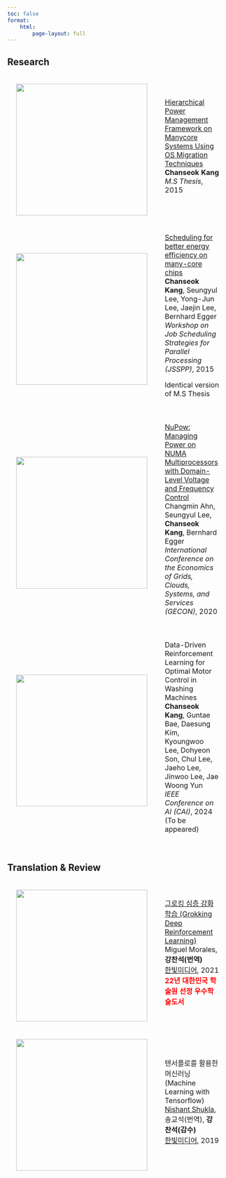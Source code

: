 ```yaml
---
toc: false
format:
    html:
        page-layout: full
---
```


## Research

<table style="width:100%;border:0px;border-spacing:0px;border-collapse:separate;margin-right:auto;margin-left:auto;">
<tbody>
    <tr>
        <td style="padding:20px;width:25%;vertical-align:middle">
            <img src='../image/os_migration.png' width="300">
        </td>
        <td style="padding:20px;width:75%;vertical-align:middle">
            <a href="https://s-space.snu.ac.kr/bitstream/10371/123113/1/000000024733.pdf">
                Hierarchical Power Management Framework on Manycore Systems Using OS Migration Techniques
            </a>
            <br>
            <strong>Chanseok Kang</strong>
            <br>
            <em>M.S Thesis</em>, 2015
            <br>
            <p></p>
        </td>
    </tr>
    <tr>
        <td style="padding:20px;width:25%;vertical-align:middle">
            <img src='../image/scc.jpg' width="300" height="300">
        </td>
        <td style="padding:20px;width:75%;vertical-align:middle">
            <a href="https://link.springer.com/chapter/10.1007/978-3-319-61756-5_3">
                Scheduling for better energy efficiency on many-core chips
            </a>
            <br>
            <strong>Chanseok Kang</strong>,
            <a>Seungyul Lee</a>,
            <a>Yong-Jun Lee</a>,
            <a>Jaejin Lee</a>,
            <a>Bernhard Egger</a>
            <br>
            <em>Workshop on Job Scheduling Strategies for Parallel Processing (JSSPP)</em>, 2015
            <br>
            <p></p>
            <p>
                Identical version of M.S Thesis
            </p>
        </td>
    </tr>
    <tr>
        <td style="padding:20px;width:25%;vertical-align:middle">
            <img src='../image/NuPow.png' width="300">
        </td>
        <td style="padding:20px;width:75%;vertical-align:middle">
            <a href="http://www.gecon-conference.org/articlesgecon2020/no12_paper29.pdf">
                NuPow: Managing Power on NUMA Multiprocessors with Domain-Level Voltage and Frequency Control
            </a>
            <br>
            <a>Changmin Ahn</a>,
            <a>Seungyul Lee</a>,
            <strong>Chanseok Kang</strong>,
            <a>Bernhard Egger</a>
            <br>
            <em>International Conference on the Economics of Grids, Clouds, Systems, and Services (GECON)</em>, 2020
            <br>
            <p></p>
        </td>
    </tr>
    <tr>
        <td style="padding:20px;width:25%;vertical-align:middle">
            <img src='../image/dou_framework.png' width="300">
        </td>
        <td style="padding:20px;width:75%;vertical-align:middle">
            <a>
                Data-Driven Reinforcement Learning for Optimal Motor Control in Washing Machines
            </a>
            <br>
            <strong>Chanseok Kang</strong>,
            <a>Guntae Bae</a>,
            <a>Daesung Kim</a>,
            <a>Kyoungwoo Lee</a>,
            <a>Dohyeon Son</a>,
            <a>Chul Lee</a>,
            <a>Jaeho Lee</a>,
            <a>Jinwoo Lee</a>,
            <a>Jae Woong Yun</a>
            <br>
            <em>IEEE Conference on AI (CAI)</em>, 2024 (To be appeared)
            <br>
            <p></p>
        </td>
    </tr>

</tbody>
</table>

## Translation & Review

<table style="width:100%;border:0px;border-spacing:0px;border-collapse:separate;margin-right:auto;margin-left:auto;">
<tbody>
    <tr>
        <td style="padding:20px;width:25%;vertical-align:middle">
            <img src='../image/GDRL-bookcover.png' width="300" height="300">
        </td>
        <td style="padding:20px;width:75%;vertical-align:middle">
            <a href="GDRL/index.qmd">
                그로킹 심층 강화학습 (Grokking Deep Reinforcement Learning)
            </a>
            <br>
            <a>Miguel Morales</a>,
            <strong>강찬석(번역)</strong>
            <br>
            <a href="https://hanbit.co.kr/store/books/look.php?p_code=B8984169041">한빛미디어</a>, 2021 
            <br>
            <font color="red"><strong>22년 대한민국 학술원 선정 우수학술도서</strong></font>
            <br>
            <p></p>
        </td>
    </tr>
    <tr>
        <td style="padding:20px;width:25%;vertical-align:middle">
            <img src='../image/mlwt-bookcover.jpg' width="300" height="300">
        </td>
        <td style="padding:20px;width:75%;vertical-align:middle">
            <a>
                텐서플로를 활용한 머신러닝 (Machine Learning with Tensorflow)
            </a>
            <br>
            <a href="https://shukla.io/">Nishant Shukla</a>,
            <a>송교석(번역)</a>,
            <strong>강찬석(감수)</strong>
            <br>
            <a href="https://hanbit.co.kr/store/books/look.php?p_code=B8108682495">한빛미디어</a>, 2019
            <br>
            <p></p>
        </td>
    </tr>

</tbody>
</table>